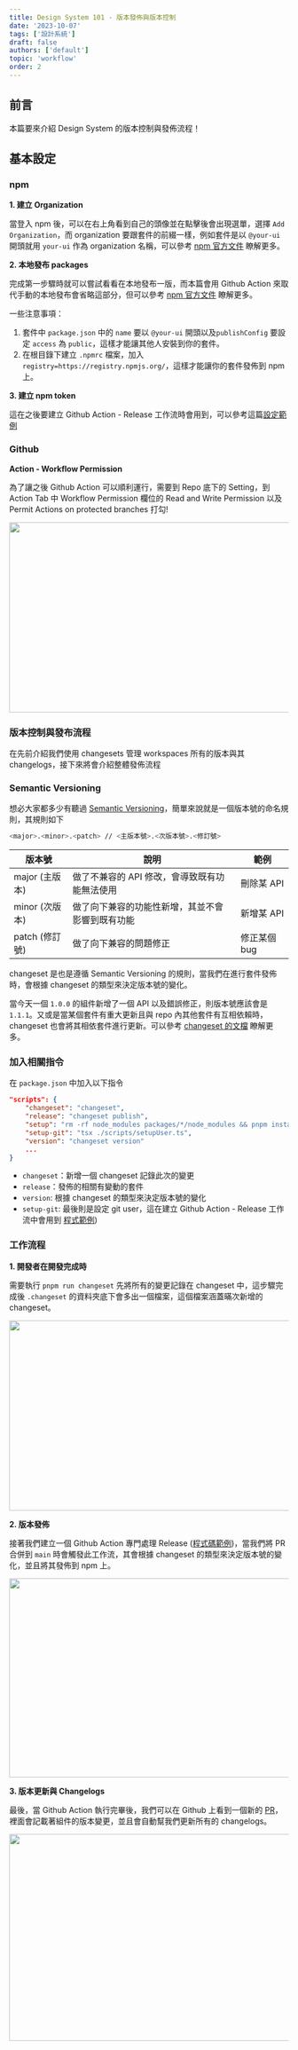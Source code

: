 ```yaml
---
title: Design System 101 - 版本發佈與版本控制
date: '2023-10-07'
tags: ['設計系統']
draft: false
authors: ['default']
topic: 'workflow'
order: 2
---
```


<TOCInline toc={props.toc} asDisclosure />

## 前言

本篇要來介紹 Design System 的版本控制與發佈流程！

## 基本設定

### npm

**1. 建立 Organization**

當登入 npm 後，可以在右上角看到自己的頭像並在點擊後會出現選單，選擇 `Add Organization`，而 organization 要跟套件的前綴一樣，例如套件是以 `@your-ui` 開頭就用 `your-ui` 作為 organization 名稱，可以參考 [npm 官方文件](https://docs.npmjs.com/creating-an-organization) 瞭解更多。

**2. 本地發布 packages**

完成第一步驟時就可以嘗試看看在本地發布一版，而本篇會用 Github Action 來取代手動的本地發布會省略這部分，但可以參考 [npm 官方文件](https://docs.npmjs.com/creating-and-publishing-an-org-scoped-package) 瞭解更多。

一些注意事項：

1. 套件中 `package.json` 中的 `name` 要以 `@your-ui` 開頭以及`publishConfig` 要設定 `access` 為 `public`，這樣才能讓其他人安裝到你的套件。
2. 在根目錄下建立 `.npmrc` 檔案，加入 `registry=https://registry.npmjs.org/`，這樣才能讓你的套件發佈到 npm 上。

**3. 建立 npm token**

這在之後要建立 Github Action - Release 工作流時會用到，可以參考這篇[設定範例](https://scribehow.com/shared/How_to_Generate_an_NPM_Access_Token_for_Automation__ZY0B3TR6SM64JxJBvIUnZw)

### Github

**Action - Workflow Permission**

為了讓之後 Github Action 可以順利運行，需要到 Repo 底下的 Setting，到 Action Tab 中 Workflow Permission 欄位的 Read and Write Permission 以及 Permit Actions on protected branches 打勾!

<Image src="https://imgur.com/fMBzUML.png" width="708" height="343" />

### 版本控制與發布流程

在先前介紹我們使用 changesets 管理 workspaces 所有的版本與其 changelogs，接下來將會介紹整體發佈流程

### Semantic Versioning

想必大家都多少有聽過 [Semantic Versioning](https://semver.org/)，簡單來說就是一個版本號的命名規則，其規則如下

```bash
<major>.<minor>.<patch> // <主版本號>.<次版本號>.<修訂號>
```

| 版本號         | 說明                                             | 範例         |
| -------------- | ------------------------------------------------ | ------------ |
| major (主版本) | 做了不兼容的 API 修改，會導致既有功能無法使用    | 刪除某 API   |
| minor (次版本) | 做了向下兼容的功能性新增，其並不會影響到既有功能 | 新增某 API   |
| patch (修訂號) | 做了向下兼容的問題修正                           | 修正某個 bug |

changeset 是也是遵循 Semantic Versioning 的規則，當我們在進行套件發佈時，會根據 changeset 的類型來決定版本號的變化。

當今天一個 `1.0.0` 的組件新增了一個 API 以及錯誤修正，則版本號應該會是 `1.1.1`。又或是當某個套件有重大更新且與 repo 內其他套件有互相依賴時， changeset 也會將其相依套件進行更新。可以參考 [changeset 的文檔](https://github.com/changesets/changesets/blob/main/docs/decisions.md) 瞭解更多。

### 加入相關指令

在 `package.json` 中加入以下指令

```json
"scripts": {
    "changeset": "changeset",
    "release": "changeset publish",
    "setup": "rm -rf node_modules packages/*/node_modules && pnpm install && pnpm build:packages",
    "setup-git": "tsx ./scripts/setupUser.ts",
    "version": "changeset version"
    ...
}
```

- `changeset`：新增一個 changeset 記錄此次的變更
- `release`：發佈的相關有變動的套件
- `version`: 根據 changeset 的類型來決定版本號的變化
- `setup-git`: 最後則是設定 git user，這在建立 Github Action - Release 工作流中會用到 [程式範例](https://github.com/jingsu96/tocino/commit/62b2937afed0ad334a207591ef35ca9f8bf65f6b))

### 工作流程

**1. 開發者在開發完成時**

需要執行 `pnpm run changeset` 先將所有的變更記錄在 changeset 中，這步驟完成後 `.changeset` 的資料夾底下會多出一個檔案，這個檔案涵蓋暪次新增的 changeset。

<Image src="https://imgur.com/b423hLv.png" width="708" height="343" />

**2. 版本發佈**

接著我們建立一個 Github Action 專門處理 Release ([程式碼範例](https://github.com/jingsu96/tocino/blob/main/.github/workflows/release.yml))，當我們將 PR 合併到 `main` 時會觸發此工作流，其會根據 changeset 的類型來決定版本號的變化，並且將其發佈到 npm 上。

<Image src="https://imgur.com/EeikDbd.png" width="708" height="359" />

**3. 版本更新與 Changelogs**

最後，當 Github Action 執行完畢後，我們可以在 Github 上看到一個新的 [PR](https://github.com/jingsu96/tocino/pull/27)，裡面會記載著組件的版本變更，並且會自動幫我們更新所有的 changelogs。

<Image src="https://imgur.com/b4qps42.png" width="708" height="373" />
